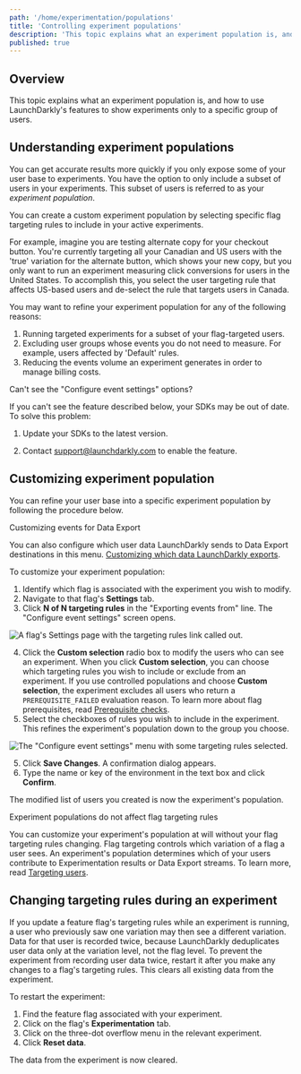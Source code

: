 ```yaml
---
path: '/home/experimentation/populations'
title: 'Controlling experiment populations'
description: 'This topic explains what an experiment population is, and how to use LaunchDarkly''s features to show experiments only to a specific group of users.'
published: true
---
```


## Overview

This topic explains what an experiment population is, and how to use LaunchDarkly's features to show experiments only to a specific group of users.

## Understanding experiment populations

You can get accurate results more quickly if you only expose some of your user base to experiments. You have the option to only include a subset of users in your experiments. This subset of users is referred to as your _experiment population_.

You can create a custom experiment population by selecting specific flag targeting rules to include in your active experiments.

For example, imagine you are testing alternate copy for your checkout button. You're currently targeting all your Canadian and US users with the 'true' variation for the alternate button, which shows your new copy, but you only want to run an experiment measuring click conversions for users in the United States. To accomplish this, you select the user targeting rule that affects US-based users and de-select the rule that targets users in Canada.

You may want to refine your experiment population for any of the following reasons:

1. Running targeted experiments for a subset of your flag-targeted users.
2. Excluding user groups whose events you do not need to measure. For example, users affected by 'Default' rules.
3. Reducing the events volume an experiment generates in order to manage billing costs.

<Callout intent="info">
<CalloutTitle>Can't see the "Configure event settings" options?</CalloutTitle>

<CalloutDescription>

If you can't see the feature described below, your SDKs may be out of date. To solve this problem:

1. Update your SDKs to the latest version.

2. Contact support@launchdarkly.com to enable the feature.

</CalloutDescription>
</Callout>

## Customizing experiment population

You can refine your user base into a specific experiment population by following the procedure below.

<Callout intent="info">
  <CalloutTitle>Customizing events for Data Export</CalloutTitle>
  <CalloutDescription>

You can also configure which user data LaunchDarkly sends to Data Export destinations in this menu. [Customizing
which data LaunchDarkly exports](/home/data-export#customizing-which-data-launchdarkly-exports).

  </CalloutDescription>
</Callout>

To customize your experiment population:

1. Identify which flag is associated with the experiment you wish to modify.
2. Navigate to that flag's **Settings** tab.
3. Click **N of N targeting rules** in the "Exporting events from" line. The "Configure event settings" screen opens.

![A flag's Settings page with the targeting rules link called out.](../../../images/flag-settings-experiments-targeting-rules-callout.png)


4. Click the **Custom selection** radio box to modify the users who can see an experiment. When you click **Custom selection**, you can choose which targeting rules you wish to include or exclude from an experiment. If you use controlled populations and choose **Custom selection**, the experiment excludes all users who return a `PREREQUISITE_FAILED` evaluation reason. To learn more about flag prerequisites, read [Prerequisite checks](https://docs.launchdarkly.com/sdk/concepts/flag-evaluation-rules#prerequisite-checks).
5. Select the checkboxes of rules you wish to include in the experiment. This refines the experiment's population down to the group you choose.

![The "Configure event settings" menu with some targeting rules selected.](../../../images/experiments-rules-custom-selection.png)


5. Click **Save Changes**. A confirmation dialog appears.
6. Type the name or key of the environment in the text box and click **Confirm**.

The modified list of users you created is now the experiment's population.

<Callout intent="info">
  <CalloutTitle>Experiment populations do not affect flag targeting rules</CalloutTitle>
  <CalloutDescription>

You can customize your experiment's population at will without your flag targeting rules changing. Flag targeting
controls which variation of a flag a user sees. An experiment's population determines which of your users contribute
to Experimentation results or Data Export streams. To learn more, read [Targeting users](/home/flags/targeting-users).

  </CalloutDescription>
</Callout>

## Changing targeting rules during an experiment

If you update a feature flag's targeting rules while an experiment is running, a user who previously saw one variation may then see a different variation. Data for that user is recorded twice, because LaunchDarkly deduplicates user data only at the variation level, not the flag level. To prevent the experiment from recording user data twice, restart it after you make any changes to a flag's targeting rules. This clears all existing data from the experiment.

To restart the experiment:

1. Find the feature flag associated with your experiment.
2. Click on the flag's **Experimentation** tab.
3. Click on the three-dot overflow menu in the relevant experiment.
4. Click **Reset data**.

The data from the experiment is now cleared.
